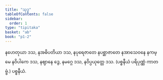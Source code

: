 ```yaml
---
title: "သုဒ္ဓ"
tableOfContents: false
sidebar:
  order: 1
type: "tipitaka"
basket: "ab"
book: "p1-2"
---
```



<DynamicBreadcrumb />

<Division number="14" book="p1-2" e="ch" v="37" p="112">

<Paragraph number="671" book="p1-2">
နဟေတုယာ ဒသ, နအဓိပတိယာ ဒသ, နပုရေဇာတေ နပစ္ဆာဇာတေ နအာသေဝနေ နကမ္မေ နဝိပါကေ ဒသ, နဈာနေ ဒွေ, နမဂ္ဂေ ဒသ, နဝိပ္ပယုတ္တေ ဒသ. (ပစ္စနီယံ ပရိပုဏ္ဏံ ကာတဗ္ဗံ.)

</Paragraph>
</Division>

<Paragraph number="672" type="center" book="p1-2">
ပစ္စနီယံ.
</Paragraph>